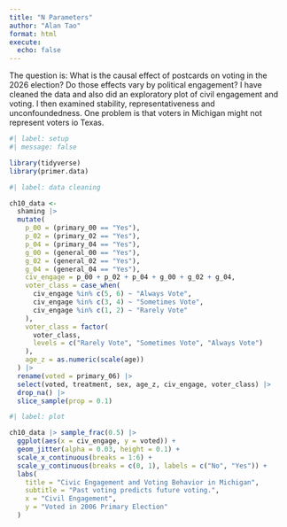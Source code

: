 ```yaml
---
title: "N Parameters"
author: "Alan Tao"
format: html
execute:
  echo: false
---
```


The question is: What is the causal effect of postcards on voting in the 2026 election? Do those effects vary by political engagement? I have cleaned the data and also did an exploratory plot of civil engagement and voting. I then examined stability, representativeness and unconfoundedness. One problem is that voters in Michigan might not represent voters io Texas. 



```r
#| label: setup
#| message: false

library(tidyverse)
library(primer.data)
```

```r
#| label: data cleaning

ch10_data <-
  shaming |>
  mutate(
    p_00 = (primary_00 == "Yes"),
    p_02 = (primary_02 == "Yes"),
    p_04 = (primary_04 == "Yes"),
    g_00 = (general_00 == "Yes"),
    g_02 = (general_02 == "Yes"),
    g_04 = (general_04 == "Yes"),
    civ_engage = p_00 + p_02 + p_04 + g_00 + g_02 + g_04,
    voter_class = case_when(
      civ_engage %in% c(5, 6) ~ "Always Vote",
      civ_engage %in% c(3, 4) ~ "Sometimes Vote",
      civ_engage %in% c(1, 2) ~ "Rarely Vote"
    ),
    voter_class = factor(
      voter_class,
      levels = c("Rarely Vote", "Sometimes Vote", "Always Vote")
    ),
    age_z = as.numeric(scale(age))
  ) |>
  rename(voted = primary_06) |>
  select(voted, treatment, sex, age_z, civ_engage, voter_class) |>
  drop_na() |>
  slice_sample(prop = 0.1)
```

```r
#| label: plot

ch10_data |> sample_frac(0.5) |>
  ggplot(aes(x = civ_engage, y = voted)) +
  geom_jitter(alpha = 0.03, height = 0.1) +
  scale_x_continuous(breaks = 1:6) +
  scale_y_continuous(breaks = c(0, 1), labels = c("No", "Yes")) +
  labs(
    title = "Civic Engagement and Voting Behavior in Michigan",
    subtitle = "Past voting predicts future voting.",
    x = "Civil Engagement",
    y = "Voted in 2006 Primary Election"
  )
```


